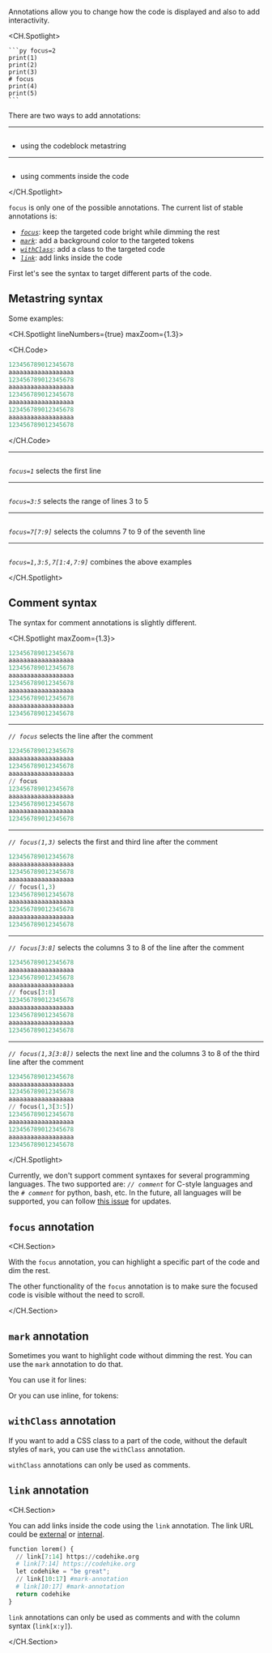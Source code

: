 Annotations allow you to change how the code is displayed and also to add interactivity.

<CH.Spotlight>

````mdx mark=1[7:13],5[1:7]
```py focus=2
print(1)
print(2)
print(3)
# focus
print(4)
print(5)
```
````

There are two ways to add annotations:

---

```mdx mark=1[7:13],5[1:7] focus=1

```

- using the codeblock metastring

---

```mdx mark=1[7:13],5[1:7] focus=5

```

- using comments inside the code

</CH.Spotlight>

`focus` is only one of the possible annotations. The current list of stable annotations is:

- [_`focus`_](#focus-annotation): keep the targeted code bright while dimming the rest
- [_`mark`_](#mark-annotation): add a background color to the targeted tokens
- [_`withClass`_](#withClass-annotation): add a class to the targeted code
- [_`link`_](#link-annotation): add links inside the code

First let's see the syntax to target different parts of the code.

## Metastring syntax

Some examples:

<CH.Spotlight lineNumbers={true} maxZoom={1.3}>

<CH.Code>

```py
123456789012345678
aaaaaaaaaaaaaaaaaa
123456789012345678
aaaaaaaaaaaaaaaaaa
123456789012345678
aaaaaaaaaaaaaaaaaa
123456789012345678
aaaaaaaaaaaaaaaaaa
123456789012345678
```

</CH.Code>

---

```py focus=1

```

_`focus=1`_ selects the first line

---

```py focus=3:5

```

_`focus=3:5`_ selects the range of lines 3 to 5

---

```py focus=7[7:9]

```

_`focus=7[7:9]`_ selects the columns 7 to 9 of the seventh line

---

```py focus=1,3:5,7[1:4,7:9]

```

_`focus=1,3:5,7[1:4,7:9]`_ combines the above examples

</CH.Spotlight>

## Comment syntax

The syntax for comment annotations is slightly different.

<CH.Spotlight maxZoom={1.3}>

```py
123456789012345678
aaaaaaaaaaaaaaaaaa
123456789012345678
aaaaaaaaaaaaaaaaaa
123456789012345678
aaaaaaaaaaaaaaaaaa
123456789012345678
aaaaaaaaaaaaaaaaaa
123456789012345678
```

---

_`// focus`_ selects the line after the comment

```py focus=5:6
123456789012345678
aaaaaaaaaaaaaaaaaa
123456789012345678
aaaaaaaaaaaaaaaaaa
// focus
123456789012345678
aaaaaaaaaaaaaaaaaa
123456789012345678
aaaaaaaaaaaaaaaaaa
123456789012345678
```

---

_`// focus(1,3)`_ selects the first and third line after the comment

```py focus=5,6,8
123456789012345678
aaaaaaaaaaaaaaaaaa
123456789012345678
aaaaaaaaaaaaaaaaaa
// focus(1,3)
123456789012345678
aaaaaaaaaaaaaaaaaa
123456789012345678
aaaaaaaaaaaaaaaaaa
123456789012345678
```

---

_`// focus[3:8]`_ selects the columns 3 to 8 of the line after the comment

```py focus=5,6[3:8]
123456789012345678
aaaaaaaaaaaaaaaaaa
123456789012345678
aaaaaaaaaaaaaaaaaa
// focus[3:8]
123456789012345678
aaaaaaaaaaaaaaaaaa
123456789012345678
aaaaaaaaaaaaaaaaaa
123456789012345678
```

---

_`// focus(1,3[3:8])`_ selects the next line and the columns 3 to 8 of the third line after the comment

```py focus=5,6,8[3:8]
123456789012345678
aaaaaaaaaaaaaaaaaa
123456789012345678
aaaaaaaaaaaaaaaaaa
// focus(1,3[3:5])
123456789012345678
aaaaaaaaaaaaaaaaaa
123456789012345678
aaaaaaaaaaaaaaaaaa
123456789012345678
```

</CH.Spotlight>

Currently, we don't support comment syntaxes for several programming languages. The two supported are: _`// comment`_ for C-style languages and the _`# comment`_ for python, bash, etc. In the future, all languages will be supported, you can follow [this issue](https://github.com/code-hike/codehike/issues/109) for updates.

## `focus` annotation

<CH.Section>

With the `focus` annotation, you can highlight a specific part of the code and dim the rest.

The other functionality of the `focus` annotation is to make sure the focused code is visible without the need to scroll.

</CH.Section>

## `mark` annotation

Sometimes you want to highlight code without dimming the rest. You can use the `mark` annotation to do that.

You can use it for lines:

Or you can use inline, for tokens:

## `withClass` annotation

If you want to add a CSS class to a part of the code, without the default styles of `mark`, you can use the `withClass` annotation.

`withClass` annotations can only be used as comments.

## `link` annotation

<CH.Section>

You can add links inside the code using the `link` annotation.
The link URL could be [external](focus://2,3[7:14]) or [internal](focus://4,5[10:17]).

```py
function lorem() {
  // link[7:14] https://codehike.org
  # link[7:14] https://codehike.org
  let codehike = "be great";
  // link[10:17] #mark-annotation
  # link[10:17] #mark-annotation
  return codehike
}
```

`link` annotations can only be used as comments and with the column syntax (`link[x:y]`).

</CH.Section>
